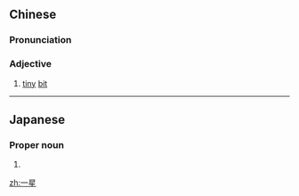 ==Chinese==
{{zh-forms}}

===Pronunciation===
{{zh-pron
|m=一xīng
|w=4iq xin
|cat=a
}}

===Adjective===
{{zh-adj}}

# [[tiny]] [[bit]]

----

==Japanese==
{{ja-kanjitab|いつ|k1=いっ|せい|yomi=o}}

===Proper noun===
{{ja-pos|proper|いっせい}}

# {{given name|male|lang=ja|sort=いっせい}}

[[zh:一星]]